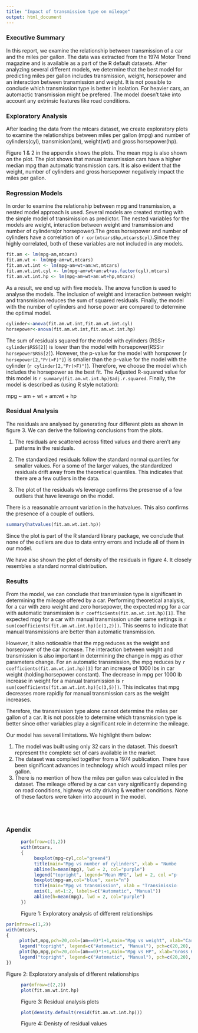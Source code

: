 ```yaml
---
title: "Impact of transmission type on mileage"
output: html_document
---
```

### Executive Summary
In this report, we examine the relationship between transmission of a car and the miles per gallon. The data was extracted from the 1974 Motor Trend magazine and is available as a part of the R default datasets. After analyzing several different models, we determine that the best model for predicting miles per gallon includes transmission, weight, horsepower and an interaction between transmission and weight. It is not possible to conclude which transmission type is better in isolation. For heavier cars, an automactic transmission might be prefered. The model doesn't take into account any extrinsic features like road conditions. 

### Exploratory Analysis

After loading the data from the mtcars dataset, we create exploratory plots to examine the relationships between miles per gallon (mpg) and number of cylinders(cyl), transmision(am), weight(wt) and gross horsepower(hp).

Figure 1 & 2 in the appendix shows the plots. The mean mpg is also shown on the plot. The plot shows that manual transmission cars have a higher median mpg than automatic transmission cars. It is also evident that the weight, number of cylinders and gross horsepower negatively impact the miles per gallon. 

### Regression Models
In order to examine the relationship between mpg and transmission, a nested model approach is used. Several models are created starting with the simple model of transimission as predictor. The nested variables for the models are weight, interaction between weight and transmission and  number of cylinders(or horsepower).The gross horsepower and number of cylinders have a correlation of `r cor(mtcars$hp,mtcars$cyl)`.Since they highly correlated, both of these variables are not included in any models. 

```r
fit.am <- lm(mpg~am,mtcars)
fit.am.wt <- lm(mpg~am+wt,mtcars)
fit.am.wt.int <- lm(mpg~am+wt+am:wt,mtcars)
fit.am.wt.int.cyl <- lm(mpg~am+wt+am:wt+as.factor(cyl),mtcars)
fit.am.wt.int.hp <- lm(mpg~am+wt+am:wt+hp,mtcars)
```

As a result, we end up with five models. The anova function is used to analyse the models. The inclusion of weight and interaction between weight and transmision reduces the sum of squared residuals. Finally, the model with the number of cylinders and horse power are compared to determine the optimal model.

```r
cylinder<-anova(fit.am.wt.int,fit.am.wt.int.cyl)
horsepower<-anova(fit.am.wt.int,fit.am.wt.int.hp)
```

The sum of residuals squared for the model with cylinders (RSS:`r cylinder$RSS[2]`) is lower than the model with horsepower(RSS:`r horsepower$RSS[2]`). However, the p-value for the model with horspower (`r horsepower[2,"Pr(>F)"]`) is smaller than the p-value for the model with the cylinder (`r cylinder[2,"Pr(>F)"]`). Therefore, we choose the model which includes the horsepower as the best fit. The Adjusted R-squared value for this model is `r summary(fit.am.wt.int.hp)$adj.r.squared`. Finally, the model is described as (using R style notation):

mpg ~ am + wt + am:wt + hp

### Residual Analysis

The residuals are analysed by generating four different plots as shown in figure 3. We can derive the following conclusions from the plots. 

1. The residuals are scattered across fitted values and there aren't any patterns in the residuals. 

2. The standardized residuals follow the standard normal quantiles for smaller values. For a some of the larger values,  the standardized residuals drift away from the theoretical quantiles. This indicates that there are a few outliers in the data.

3. The plot of the residuals v/s leverage confirms the presense of a few outliers that have leverage on the model. 

There is a reasonable amount variation in the hatvalues. This also confirms the presence of a couple of outliers. 

```r
summary(hatvalues(fit.am.wt.int.hp))
```

Since the plot is part of the R standard library package, we conclude that none of the outliers are due to data entry errors and include all of them in our model. 

We have also shown the plot of density of the residuals in figure 4. It closely resembles a standard normal distribution. 

### Results
From the model, we can conclude that transmission type is significant in determining the mileage offered by a car. Performing theoretical analysis, for a car with zero weight and zero horsepower, the expected mpg for a car with automatic transmission is `r coefficients(fit.am.wt.int.hp)[1]`. The expected mpg for a car with manual transmission under same settings is `r sum(coefficients(fit.am.wt.int.hp)[c(1,2)])`. This seems to indicate that manual transmissions are better than automatic transmission. 

However, it also noticeable that the mpg reduces as the weight and horsepower of the car increase. The interaction between weight and transmission is also important in determining the change in mpg as other parameters change. For an automatic transmission, the mpg reduces by `r coefficients(fit.am.wt.int.hp)[3]` for an increase of 1000 lbs in car weight (holding horsepower constant). The decrease in mpg per 1000 lb increase in weight for a manual transmission is `r sum(coefficients(fit.am.wt.int.hp)[c(3,5)])`. This indicates that mpg decreases more rapidly for manual transmission cars as the weight increases.

Therefore, the transmission type alone cannot determine the miles per gallon of a car. It is not possible to determine which transmission type is better since other variables play a significant role in determine the mileage. 

Our model has several limitations. We highlight them below: 

1. The model was built using only 32 cars in the dataset. This doesn't represent the complete set of cars available in the market. 
2. The dataset was compiled together from a 1974 publication. There have been significant advances in technology which would impact miles per gallon.
3. There is no mention of how the miles per gallon was calculated in the dataset. The mileage offered by a car can vary significantly depending on road conditions, highway vs city driving & weather conditions. None of these factors were taken into account in the model. 

<br />
<br />

### Apendix
<figure>
```r
par(mfrow=c(1,2))
with(mtcars, 
{
     boxplot(mpg~cyl,col="green4")
     title(main="Mpg vs number of cylinders", xlab = "Number of cylinders", ylab="miles per gallon")
     abline(h=mean(mpg), lwd = 2, col="purple")
     legend("topright", legend="Mean MPG", lwd = 2, col ="purple")         
     boxplot(mpg~am,col="blue", xaxt="n")
     title(main="Mpg vs transmission", xlab = "Transimission", ylab="miles per gallon")        
     axis(1, at=1:2, labels=c("Automatic", "Manual"))
     abline(h=mean(mpg), lwd = 2, col="purple")
})
```
<figcaption> Figure 1: Exploratory analysis of different relationships </figcaption>
</figure>
```r
par(mfrow=c(1,2))
with(mtcars,
{    
     plot(wt,mpg,pch=20,col=(am==0)*1+1,main="Mpg vs weight", xlab="Car weight (thousand lbs)", ylab="miles per gallon")
     legend("topright", legend=c("Automatic", "Manual"), pch=c(20,20), col =c(2,1))
     plot(hp,mpg,pch=20,col=(am==0)*1+1,main="Mpg vs HP", xlab="Gross Horsepower", ylab="miles per gallon")
     legend("topright", legend=c("Automatic", "Manual"), pch=c(20,20), col =c(2,1))
})
```
<figcaption> Figure 2: Exploratory analysis of different relationships </figcaption>
</figure>

<figure>
```r
par(mfrow=c(2,2))
plot(fit.am.wt.int.hp)
```
<figcaption> Figure 3: Residual analysis plots </figcaption>
</figure>
<figure>
```r
plot(density.default(resid(fit.am.wt.int.hp)))
```
<figcaption> Figure 4: Denisty of residual values </figcaption>
</figure>
